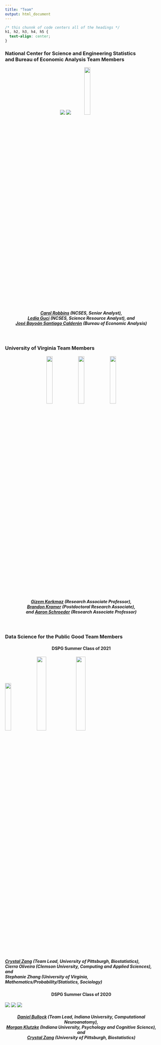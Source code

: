 ```yaml
---
title: "Team"
output: html_document
---
```


```css
/* this chunnk of code centers all of the headings */
h1, h2, h3, h4, h5 {
  text-align: center;
}
```

### National Center for Science and Engineering Statistics <br> and Bureau of Economic Analysis Team Members 

<center>
![](/./overview_files/carol.png) ![](/./overview_files/ledia.png) ![](/./overview_files/bayoan.jpg){width=20%}
</center>

##### [Carol Robbins](https://www.nsf.gov/staff/staff_bio.jsp?lan=crobbins&from_org=) (NCSES, Senior Analyst), <br>[Ledia Guci](https://www.nsf.gov/staff/staff_bio.jsp?lan=lguci&from_org=) (NCSES, Science Resource Analyst), and <br>[José Bayoán Santiago Calderón](https://biocomplexity.virginia.edu/j-bayoan-santiago-calderon) (Bureau of Economic Analysis) {style=text-align:center}

<br>

### University of Virginia Team Members 

<center>
![](/./overview_files/gizem.jpg){width=20%} ![](/./overview_files/brandon.jpg){width=20%} ![](/./overview_files/aaron.jpg){width=20%}
</center>

##### [Gizem Korkmaz](https://biocomplexity.virginia.edu/gizem-korkmaz) (Research Associate Professor), <br>[Brandon Kramer](https://www.brandonleekramer.com/about/) (Postdoctoral Research Associate), <br>and [Aaron Schroeder](https://biocomplexity.virginia.edu/aaron-schroeder) (Research Associate Professor) {style=text-align:center}

<br>

### Data Science for the Public Good Team Members 

#### DSPG Summer Class of 2021 {style=text-align:center}

![](/./overview_files/Crystal.jpeg){width=20%} ![](/./overview_files/Cierra.png){width=25%} ![](/./overview_files/Stephanie.png){width=25%}

##### [Crystal Zang](https://github.com/czang97) (Team Lead, University of Pittsburgh, Biostatistics), <br>Cierra Oliveira (Clemson University, Computing and Applied Sciences), and <br>Stephanie Zhang (University of Virginia, Mathematics/Probability/Statistics, Sociology)

#### DSPG Summer Class of 2020 {style=text-align:center}

![](/./overview_files/daniel.jpg) ![](/./overview_files/morgan.jpg) ![](/./overview_files/crystal.jpeg)

##### [Daniel Bullock](https://github.com/DanNBullock) (Team Lead, Indiana University, Computational Neuroanatomy), <br>[Morgan Klutzke](https://github.com/mklutzke) (Indiana University, Psychology and Cognitive Science), and <br>[Crystal Zang](https://github.com/czang97) (University of Pittsburgh, Biostatistics) {style=text-align:center}
###
